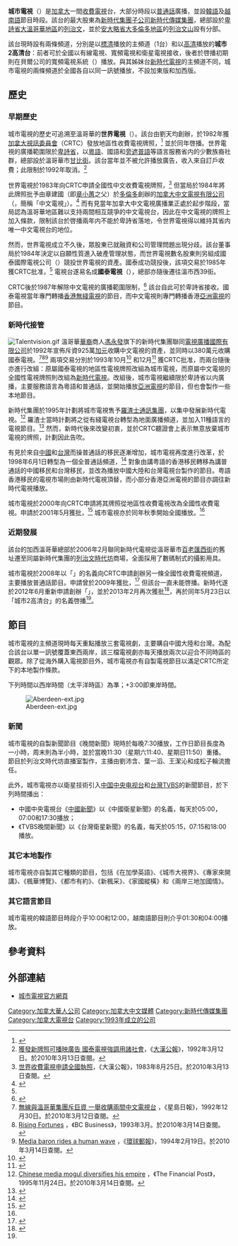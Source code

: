 {{About|新時代傳媒集團旗下的加拿大普通話收費電視頻道|羅渣士傳媒旗下的加拿大英語電視網|城市電視網}}
{{頻道資訊
| 頻道名稱         = 城市電視<br />{{lang|en|Talentvision}}
| 頻道圖片檔案     = Talentvision Logo 2013.png
| 頻道圖片尺寸     = 250px
| 頻道圖片名稱     =
| 所屬國家         = {{flagicon|Canada}} [[加拿大|加拿大]]
| 總部所在         = [[不列颠哥伦比亚|卑詩省]][[列治文|列治文]]
| 播放地區         = 加拿大全國
| 開播日期         = 1993年（主頻道）<br />2013年5月23日（高清台）
| 停播日期         = 2016年7月17日（高清台）
| 頻道語言         = [[普通話|普通話]]、[[韓語|韓語]]、[[越南語|越南語]]
| 收視率           =
| 收視率調查時間   =
| 收視率資料來源   =
| 頻道口號         = 
| 擁有者           = [[新時代傳媒集團|新時代傳媒集團]]<small>（80%）</small>
| 持股者           = [[電視廣播國際有限公司|電視廣播國際有限公司]]<small>（20%）</small>
| 前頻道名稱       = 世界電視（1982年-1985年）<br />國泰電視（1985年-1993年）
| 被取代名稱       =
| 集團同類頻道     = [[新時代電視|新時代電視]]
| 重播服務頻道     =
| 頻道官方網站     = http://www.talentvisiontv.com/
| 備註             = 
| 衛星電視供應商01 = 貝爾衛星電視
| 衛星電視頻道數01 = 719（主頻道）
| 衛星電視供應商02 = [[研科|研科]]衛星電視
| 衛星電視頻道數02 = 719（主頻道）
| 有線電視供應商01 = [[蕭氏通訊|蕭氏有綫]]
| 有線電視頻道數01 = 520（主頻道）
| 有線電視供應商02 = [[羅渣士通訊集團|羅渣士有綫]]
| 有線電視頻道數02 = 803（主頻道）
| 有線電視供應商03 = 三角洲有綫
| 有線電視頻道數03 = 941（主頻道）
| 有線電視供應商04 = MTS TV
| 有線電視頻道數04 = 520（主頻道）
| 有線電視供應商05 = Cogeco
| 有線電視頻道數05 = 536（主頻道）
| 寬頻電視供應商01 = [[研科|研科]]寬頻電視
| 寬頻電視頻道數01 = 503（主頻道）
| 寬頻電視供應商02 = Novus寬頻電視
| 寬頻電視頻道數02 = 332（主頻道）
| 寬頻電視供應商03 = 貝爾Fibe電視
| 寬頻電視頻道數03 = 719（主頻道）<br />704（高清台）
| 線上收看網站01   =
| 線上收看網址01   =
|}}
'''城市電視'''（{{lang-en|Talentvision}}）是[[加拿大|加拿大]]一間[[收費電視|收費電視]]台，大部分時段以[[普通話|普通話]]廣播，並設[[韓語|韓語]]及[[越南語|越南語]]節目時段。該台的最大股東為[[新時代集團_(加拿大)|新時代集團]][[子公司|子公司]][[新時代傳媒集團|新時代傳媒集團]]，總部設於[[卑詩省|卑詩省]][[大溫哥華地區|大溫哥華地區]]的[[列治文|列治文]]，並於[[安大略省|安大略省]][[大多倫多地區|大多倫多地區]]的[[列治文山|列治文山]]設有分部。

該台現時設有兩條頻道，分別是以[[標清|標清]]播放的主頻道（1台）和以[[高清|高清]]播放的'''城市2高清台'''：前者可於全國以有線電視、寬頻電視和衛星電視接收，後者於啓播初期則在貝爾公司的寬頻電視系統（{{lang|en|Fibe TV}}）播放。與其姊妹台[[新時代電視|新時代電視]]的主頻道不同，城市電視的兩條頻道於全國各自以同一訊號播放，不設加東版和加西版。

==歷史==
===早期歷史===
城市電視的歷史可追溯至溫哥華的'''世界電視'''（{{lang|en|World View Television}}）。該台由劉天均創辦，於1982年獲[[加拿大視訊委員會|加拿大視訊委員會]]（CRTC）發放地區性收費電視牌照，<ref name="CRTC1985">{{Cite web |url=http://www.crtc.gc.ca/eng/archive/1985/DB85-628.htm |title=Decision CRTC 85-628 |accessdate=2010-03-13 |archive-date=2019-08-29 |archive-url=https://web.archive.org/web/20190829170451/https://crtc.gc.ca/eng/archive/1985/db85-628.htm |dead-url=no }}</ref> 並於同年啓播。世界電視的廣播範圍限於[[卑詩省|卑詩省]]，以[[粵語|粵語]]、國語和[[旁遮普語|旁遮普語]]等語言服務省内的少數族裔社群，總部設於溫哥華市[[甘比街|甘比街]]。該台當年並不被允許播放廣告，收入來自訂戶收費；此限制於1992年取消。<ref>[http://multiculturalcanada.ca/cdm_item/ctimes/103158/100/20 獲發新牌照可播映廣告 國泰電視強調用諸社會]{{dead link|date=2017年12月 |bot=InternetArchiveBot |fix-attempted=yes }}，《[[大漢公報|大漢公報]]》，1992年3月12日。於2010年3月13日查閱。</ref>

世界電視於1983年向CRTC申請全國性中文收費電視牌照，<ref>[http://www.multiculturalcanada.ca/cdm_item/ctimes/38937/100/20 世界收費電視申請全國執照]{{dead link|date=2017年12月 |bot=InternetArchiveBot |fix-attempted=yes }}，《大漢公報》，1983年8月25日。於2010年3月13日查閱。</ref> 但當局於1984年將此牌照批予由章建國（即[[章小蕙|章小蕙]]之父）於[[多倫多|多倫多]]創辦的[[新時代電視|加拿大中文電視有限公司]]（{{lang|en|Chinavision}}，簡稱「中文電視」）。<ref>{{Cite web |url=http://www.crtc.gc.ca/eng/archive/1984/DB84-445.htm |title=Decision CRTC 84-445 |accessdate=2010-03-12 |archive-date=2020-04-18 |archive-url=https://web.archive.org/web/20200418175026/https://crtc.gc.ca/eng/archive/1984/db84-445.htm |dead-url=no }}</ref> 而有見當年加拿大中文電視廣播業正處於起步階段，當局認為溫哥華地區難以支持兩間相互競爭的中文電視台，因此在中文電視的牌照上加入條款，限制該台於啓播兩年内不能於卑詩省落地，令世界電視得以維持其省内唯一中文電視台的地位。

然而，世界電視成立不久後，眾股東已就融資和公司管理問題出現分歧。該台董事局於1984年決定以自願性質進入破產管理狀態，而世界電視數名股東則另組成國泰國際電視公司（{{lang|en|Cathay International Television}}）競投世界電視的資產。國泰成功競投後，該項交易於1985年獲CRTC批准，<ref name="CRTC1985"/> 電視台遂易名成'''國泰電視'''（{{lang|en|Cathay Television}}），總部亦隨後遷往溫市西39街。

CRTC後於1987年解除中文電視的廣播範圍限制，<ref>{{Cite web |url=http://www.crtc.gc.ca/eng/archive/1987/DB87-74.htm |title=Decision CRTC 87-74 |accessdate=2010-03-12 |archive-date=2020-04-18 |archive-url=https://web.archive.org/web/20200418175125/https://crtc.gc.ca/eng/archive/1987/DB87-74.htm |dead-url=no }}</ref> 該台自此可於卑詩省接收。國泰電視當年專門轉播[[香港|香港]][[電視廣播有限公司|無綫電視]]的節目，而中文電視則專門轉播香港[[亞洲電視|亞洲電視]]的節目。

===新時代接管===
[[File:Talentvision.gif|thumb]]
溫哥華[[加拿大華人|華裔]]商人[[馮永發|馮永發]]旗下的新時代集團聯同[[電視廣播國際有限公司|電視廣播國際有限公司]]於1992年宣佈斥資925萬[[加元|加元]]收購中文電視的資產，並同時以380萬元收購國泰電視。<ref>[http://www.fairchildgroup.com/pdf/1992_1230_Sing_Tao.pdf 無線與溫哥華集團斥巨資 一舉收購兩間中文電視台] {{Wayback|url=http://www.fairchildgroup.com/pdf/1992_1230_Sing_Tao.pdf |date=20200418175049 }}，《星島日報》，1992年12月30日。於2010年3月12日查閱。</ref><ref>[http://www.fairchildgroup.com/pdf/1993_03_BC_Business.pdf Rising Fortunes] {{Wayback|url=http://www.fairchildgroup.com/pdf/1993_03_BC_Business.pdf |date=20200418175050 }}，《BC Business》，1993年3月。於2010年3月14日查閱。</ref><ref>[http://www.fairchildgroup.com/pdf/1994_0219_The_Globe_and_Mail.pdf Media baron rides a human wave] {{Wayback|url=http://www.fairchildgroup.com/pdf/1994_0219_The_Globe_and_Mail.pdf |date=20190523192623 }}，《[[環球郵報|環球郵報]]》，1994年2月19日。於2010年3月14日查閱。</ref> 兩項交易分別於1993年10月<ref>{{Cite web |url=http://www.crtc.gc.ca/eng/archive/1993/DB93-644.htm |title=Decision CRTC 93-644 |accessdate=2010-03-12 |archive-date=2020-04-18 |archive-url=https://web.archive.org/web/20200418175200/https://crtc.gc.ca/eng/archive/1993/db93-644.htm |dead-url=no }}</ref> 和12月<ref>{{Cite web |url=http://www.crtc.gc.ca/eng/archive/1993/DB93-730.htm |title=Decision CRTC 93-730 |accessdate=2010-03-12 |archive-date=2020-04-18 |archive-url=https://web.archive.org/web/20200418175114/https://crtc.gc.ca/eng/archive/1993/db93-730.htm |dead-url=no }}</ref> 獲CRTC批准，而兩台隨後亦進行改組：原屬國泰電視的地區性電視牌照改組為城市電視，而原屬中文電視的全國性電視牌照則改組為[[新時代電視|新時代電視]]。改組後，城市電視繼續限於卑詩省以内廣播，主要服務語言為粵語和普通話，並開始播放[[亞洲電視|亞洲電視]]的節目，但也會製作一些本地節目。

新時代集團於1995年計劃將城市電視售予[[羅渣士通訊集團|羅渣士通訊集團]]，以集中發展新時代電視。<ref>[http://www.fairchildgroup.com/pdf/1995_1124_Financial_Post.pdf Chinese media mogul diversifies his empire] {{Wayback|url=http://www.fairchildgroup.com/pdf/1995_1124_Financial_Post.pdf |date=20150505021058 }}，《The Financial Post》，1995年11月24日。於2010年3月14日查閱。</ref> 羅渣士當時計劃將之從有綫電視台轉型為地面廣播頻道，並加入11種語言的電視節目。<ref>{{Cite web |url=http://www.crtc.gc.ca/eng/archive/1997/DB97-39.htm |title=Broadcasting Decision CRTC 97-39 |accessdate=2010-03-14 |archive-date=2011-06-07 |archive-url=https://web.archive.org/web/20110607153039/http://www.crtc.gc.ca/eng/archive/1997/DB97-39.htm |dead-url=no }}</ref> 然而，新時代後來改變初衷，並於CRTC聽證會上表示無意放棄城市電視的牌照，計劃因此告吹。

有見於來自[[中國|中國]]和[[台灣|台灣]]而操普通話的移民逐漸增加，城市電視再度進行改革，於1998年6月1日轉型為一個全普通話頻道，<ref name="AboutTTV">{{Cite web |url=http://www.talentvisiontv.com/aboutus.php |title=關於城市電視 |accessdate=2010-03-12 |archive-date=2010-02-14 |archive-url=https://web.archive.org/web/20100214061746/http://www.talentvisiontv.com/aboutus.php |dead-url=no }}</ref> 對象由講粤語的香港移民轉移為講普通話的中國移民和台灣移民，並改為播放中國大陸和台灣電視台製作的節目。粤語香港移民的電視市場則由新時代電視頂替，而小部分香港亞洲電視的節目亦調往新時代電視播放。

城市電視於2000年向CRTC申請將其牌照從地區性收費電視改為全國性收費電視。申請於2001年5月獲批，<ref>{{Cite web |url=http://www.crtc.gc.ca/eng/archive/2001/DB2001-270.htm |title=Decision CRTC 2001-270 |accessdate=2010-03-12 |archive-date=2019-05-14 |archive-url=https://web.archive.org/web/20190514033519/https://crtc.gc.ca/eng/archive/2001/db2001-270.htm |dead-url=no }}</ref> 城市電視亦於同年秋季開始全國播放。<ref name="AboutTTV"/>

===近期發展===
該台的加西溫哥華總部於2006年2月聯同新時代電視從溫哥華市[[百老匯街_(溫哥華)|百老匯西街]]的舊址遷至同屬新時代集團的[[列治文|列治文]][[時代坊|時代坊]]商場，全面採用了數碼制式的攝影用具。

城市電視於2008年以「{{lang|en|Talentvision II}}」的名義向CRTC申請創辦另一條全國性收費電視頻道，主要播放普通話節目。申請曾於2009年獲批，<ref>{{Cite web |url=http://www.crtc.gc.ca/eng/archive/2009/2009-218.htm |title=Broadcasting Decision CRTC 2009-218 |accessdate=2010-03-12 |archive-date=2019-12-05 |archive-url=https://web.archive.org/web/20191205095817/https://crtc.gc.ca/eng/archive/2009/2009-218.htm |dead-url=no }}</ref> 但該台一直未能啓播。新時代遂於2012年6月重新申請創辦「{{lang|en|Talentvision II}}」，並於2013年2月再次獲批<ref>{{Cite web |url=http://crtc.gc.ca/eng/archive/2013/2013-88.htm |title=Broadcasting Decision CRTC 2013-88 |accessdate=2013-04-02 |archive-date=2019-12-01 |archive-url=https://web.archive.org/web/20191201202447/https://crtc.gc.ca/eng/archive/2013/2013-88.htm |dead-url=no }}</ref>，再於同年5月23日以「城市2高清台」的名義啓播<ref name="AboutTTV"/>。

==節目==
城市電視的主頻道現時每天重點播放三套電視劇，主要購自中國大陸和台灣。為配合該台以單一訊號覆蓋東西兩岸，該三檔電視劇亦每天播放兩次以迎合不同時區的觀眾。除了從海外購入電視節目外，城市電視亦有自製電視節目以滿足CRTC所定下的本地製作條款。

下列時間以西岸時間（太平洋時區）為準；+3:00即東岸時間。

[[File:Aberdeen-ext.jpg|thumb]]

===新聞===
城市電視的自製新聞節目《晚間新聞》現時於每晚7:30播放，工作日節目長度為一小時，周末則為半小時，並於當晚11:30（星期六11:40、星期日11:50）重播。節目於列治文時代坊直播室製作，主播由劉沛含、葉一滔、王潔沁和成松子輪流擔任。

此外，城市電視亦以衛星技術引入[[中国中央电视台|中国中央电视台]]和[[台灣|台灣]][[TVBS|TVBS]]的新聞節目，於下列時間播出：
*中國中央電視台《[[中國新聞_(中國中央電視台節目)|中國新聞]]》以《中國衛星新聞》的名義，每天於05:00，07:00和17:30播放；
*《TVBS晚間新聞》以《台灣衛星新聞》的名義，每天於05:15，07:15和18:00播放。

===其它本地製作===
城市電視亦自製其它種類的節目，包括《在加學英語》、《城市大視界》、《專家來開講》、《楓華博覽》、《都市有約》、《新楓采》、《家國縱橫》和《兩岸三地加國情》。

===其它語言節目===
城市電視的韓語節目時段介乎10:00和12:00，越南語節目則介乎01:30和04:00播放。

==參考資料==
{{Reflist}}

==外部連結==
*[http://www.talentvisiontv.com/ 城市電視官方網頁] {{Wayback|url=http://www.talentvisiontv.com/ |date=20090306072853 }}

{{加拿大新時代集團}}
{{海外中文電視台列表}}

[[Category:加拿大華人公司|Category:加拿大華人公司]]
[[Category:加拿大中文媒體|Category:加拿大中文媒體]]
[[Category:新時代傳媒集團|Category:新時代傳媒集團]]
[[Category:加拿大電視台|Category:加拿大電視台]]
[[Category:1993年成立的公司|Category:1993年成立的公司]]